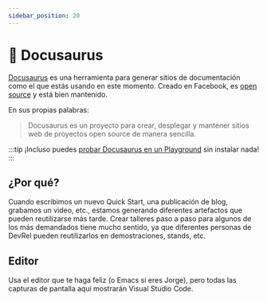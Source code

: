 ```yaml
---
sidebar_position: 20
---
```



# 🦖 Docusaurus 

[Docusaurus](https://docusaurus.io/) es una herramienta para generar sitios de documentación como el que estás usando en este momento. Creado en Facebook, es [open source](https://github.com/facebook/docusaurus) y está bien mantenido.

En sus propias palabras:

> Docusaurus es un proyecto para crear, desplegar y mantener sitios web de proyectos open source de manera sencilla.

:::tip
¡Incluso puedes [probar Docusaurus en un Playground](https://docusaurus.io/docs/playground) sin instalar nada!
:::

## ¿Por qué?

Cuando escribimos un nuevo Quick Start, una publicación de blog, grabamos un video, etc., estamos generando diferentes artefactos que pueden reutilizarse más tarde. Crear talleres paso a paso para algunos de los más demandados tiene mucho sentido, ya que diferentes personas de DevRel pueden reutilizarlos en demostraciones, stands, etc.

## Editor

Usa el editor que te haga feliz (o Emacs si eres Jorge), pero todas las capturas de pantalla aquí mostrarán Visual Studio Code.